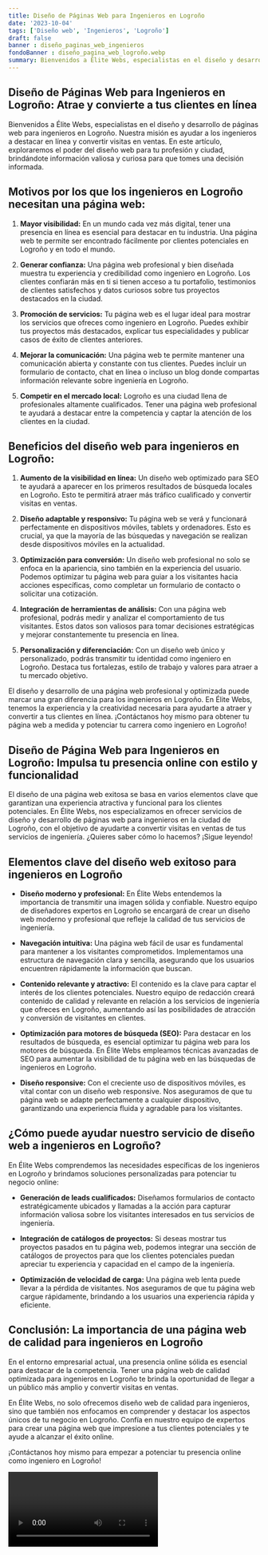 ```yaml
---
title: Diseño de Páginas Web para Ingenieros en Logroño
date: '2023-10-04'
tags: ['Diseño web', 'Ingenieros', 'Logroño']
draft: false
banner : diseño_paginas_web_ingenieros
fondoBanner : diseño_pagina_web_logroño.webp
summary: Bienvenidos a Élite Webs, especialistas en el diseño y desarrollo de páginas web para ingenieros en Logroño. Nuestra misión es ayudar a los ingenieros a destacar en línea y convertir visitas en ventas. En este artículo, exploraremos el poder del diseño web para tu profesión y ciudad, brindándote información valiosa y curiosa para que tomes una decisión informada.
---
```


## Diseño de Páginas Web para Ingenieros en Logroño: Atrae y convierte a tus clientes en línea

Bienvenidos a Élite Webs, especialistas en el diseño y desarrollo de páginas web para ingenieros en Logroño. Nuestra misión es ayudar a los ingenieros a destacar en línea y convertir visitas en ventas. En este artículo, exploraremos el poder del diseño web para tu profesión y ciudad, brindándote información valiosa y curiosa para que tomes una decisión informada.

## Motivos por los que los ingenieros en Logroño necesitan una página web:

1. **Mayor visibilidad:** En un mundo cada vez más digital, tener una presencia en línea es esencial para destacar en tu industria. Una página web te permite ser encontrado fácilmente por clientes potenciales en Logroño y en todo el mundo.

2. **Generar confianza:** Una página web profesional y bien diseñada muestra tu experiencia y credibilidad como ingeniero en Logroño. Los clientes confiarán más en ti si tienen acceso a tu portafolio, testimonios de clientes satisfechos y datos curiosos sobre tus proyectos destacados en la ciudad.

3. **Promoción de servicios:** Tu página web es el lugar ideal para mostrar los servicios que ofreces como ingeniero en Logroño. Puedes exhibir tus proyectos más destacados, explicar tus especialidades y publicar casos de éxito de clientes anteriores.

4. **Mejorar la comunicación:** Una página web te permite mantener una comunicación abierta y constante con tus clientes. Puedes incluir un formulario de contacto, chat en línea o incluso un blog donde compartas información relevante sobre ingeniería en Logroño.

5. **Competir en el mercado local:** Logroño es una ciudad llena de profesionales altamente cualificados. Tener una página web profesional te ayudará a destacar entre la competencia y captar la atención de los clientes en la ciudad.

## Beneficios del diseño web para ingenieros en Logroño:

1. **Aumento de la visibilidad en línea:** Un diseño web optimizado para SEO te ayudará a aparecer en los primeros resultados de búsqueda locales en Logroño. Esto te permitirá atraer más tráfico cualificado y convertir visitas en ventas.

2. **Diseño adaptable y responsivo:** Tu página web se verá y funcionará perfectamente en dispositivos móviles, tablets y ordenadores. Esto es crucial, ya que la mayoría de las búsquedas y navegación se realizan desde dispositivos móviles en la actualidad.

3. **Optimización para conversión:** Un diseño web profesional no solo se enfoca en la apariencia, sino también en la experiencia del usuario. Podemos optimizar tu página web para guiar a los visitantes hacia acciones específicas, como completar un formulario de contacto o solicitar una cotización.

4. **Integración de herramientas de análisis:** Con una página web profesional, podrás medir y analizar el comportamiento de tus visitantes. Estos datos son valiosos para tomar decisiones estratégicas y mejorar constantemente tu presencia en línea.

5. **Personalización y diferenciación:** Con un diseño web único y personalizado, podrás transmitir tu identidad como ingeniero en Logroño. Destaca tus fortalezas, estilo de trabajo y valores para atraer a tu mercado objetivo.

El diseño y desarrollo de una página web profesional y optimizada puede marcar una gran diferencia para los ingenieros en Logroño. En Élite Webs, tenemos la experiencia y la creatividad necesaria para ayudarte a atraer y convertir a tus clientes en línea. ¡Contáctanos hoy mismo para obtener tu página web a medida y potenciar tu carrera como ingeniero en Logroño!

<GifSeo />

<Cta />

## Diseño de Página Web para Ingenieros en Logroño: Impulsa tu presencia online con estilo y funcionalidad

El diseño de una página web exitosa se basa en varios elementos clave que garantizan una experiencia atractiva y funcional para los clientes potenciales. En Élite Webs, nos especializamos en ofrecer servicios de diseño y desarrollo de páginas web para ingenieros en la ciudad de Logroño, con el objetivo de ayudarte a convertir visitas en ventas de tus servicios de ingeniería. ¿Quieres saber cómo lo hacemos? ¡Sigue leyendo!

## Elementos clave del diseño web exitoso para ingenieros en Logroño

- **Diseño moderno y profesional:** En Élite Webs entendemos la importancia de transmitir una imagen sólida y confiable. Nuestro equipo de diseñadores expertos en Logroño se encargará de crear un diseño web moderno y profesional que refleje la calidad de tus servicios de ingeniería.

- **Navegación intuitiva:** Una página web fácil de usar es fundamental para mantener a los visitantes comprometidos. Implementamos una estructura de navegación clara y sencilla, asegurando que los usuarios encuentren rápidamente la información que buscan.

- **Contenido relevante y atractivo:** El contenido es la clave para captar el interés de los clientes potenciales. Nuestro equipo de redacción creará contenido de calidad y relevante en relación a los servicios de ingeniería que ofreces en Logroño, aumentando así las posibilidades de atracción y conversión de visitantes en clientes.

- **Optimización para motores de búsqueda (SEO):** Para destacar en los resultados de búsqueda, es esencial optimizar tu página web para los motores de búsqueda. En Élite Webs empleamos técnicas avanzadas de SEO para aumentar la visibilidad de tu página web en las búsquedas de ingenieros en Logroño.

- **Diseño responsive:** Con el creciente uso de dispositivos móviles, es vital contar con un diseño web responsive. Nos aseguramos de que tu página web se adapte perfectamente a cualquier dispositivo, garantizando una experiencia fluida y agradable para los visitantes.

## ¿Cómo puede ayudar nuestro servicio de diseño web a ingenieros en Logroño?

En Élite Webs comprendemos las necesidades específicas de los ingenieros en Logroño y brindamos soluciones personalizadas para potenciar tu negocio online:

- **Generación de leads cualificados:** Diseñamos formularios de contacto estratégicamente ubicados y llamadas a la acción para capturar información valiosa sobre los visitantes interesados en tus servicios de ingeniería.

- **Integración de catálogos de proyectos:** Si deseas mostrar tus proyectos pasados en tu página web, podemos integrar una sección de catálogos de proyectos para que los clientes potenciales puedan apreciar tu experiencia y capacidad en el campo de la ingeniería.

- **Optimización de velocidad de carga:** Una página web lenta puede llevar a la pérdida de visitantes. Nos aseguramos de que tu página web cargue rápidamente, brindando a los usuarios una experiencia rápida y eficiente.

## Conclusión: La importancia de una página web de calidad para ingenieros en Logroño

En el entorno empresarial actual, una presencia online sólida es esencial para destacar de la competencia. Tener una página web de calidad optimizada para ingenieros en Logroño te brinda la oportunidad de llegar a un público más amplio y convertir visitas en ventas.

En Élite Webs, no solo ofrecemos diseño web de calidad para ingenieros, sino que también nos enfocamos en comprender y destacar los aspectos únicos de tu negocio en Logroño. Confía en nuestro equipo de expertos para crear una página web que impresione a tus clientes potenciales y te ayude a alcanzar el éxito online.

¡Contáctanos hoy mismo para empezar a potenciar tu presencia online como ingeniero en Logroño!

<Video />

<CtaBot job='Ingenieros' city='Logroño'/>

<Gmaps query='Logroño+españa+maps' />